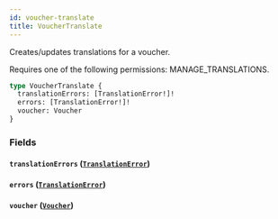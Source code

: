 ```yaml
---
id: voucher-translate
title: VoucherTranslate
---
```



Creates/updates translations for a voucher. 

Requires one of the following permissions: MANAGE_TRANSLATIONS.

```graphql
type VoucherTranslate {
  translationErrors: [TranslationError!]!
  errors: [TranslationError!]!
  voucher: Voucher
}
```


### Fields

#### `translationErrors` ([`TranslationError`](../../../developer/api-reference/objects/translation-error))




#### `errors` ([`TranslationError`](../../../developer/api-reference/objects/translation-error))




#### `voucher` ([`Voucher`](../../../developer/api-reference/objects/voucher))






